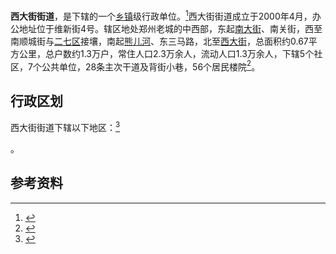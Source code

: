 {{中国乡级行政区
|景观照片文件名 = 
|景观照片描述 = 
|汉语拼音 = 
|其他语言 = 
|其他语言名称 = 
|旧称 = 
|地名出处 = 
|位置图文件名 = 
|位置图描述 = 
|自定义图片= 
|建置时间 = 2000年4月
|政府驻地 = 维新街4号
|毗邻 = 
|总面积 = 0.67平方公里
|总人口 = 
|总人口年份 = 
|户籍人口 = 
|户籍人口年份 = 
|常住人口 = 2.3万
|常住人口年份 = 
|人口密度 = 
|GDP = 
|GDP年份 = 
|邮政编码 = 
|电话区号 = 371
|官方网站 = 
|网站名称 = 
|41/01/04/002/000}}

'''西大街街道'''，是{{PRC admin/fullname|41/01/04/002/000|3}}下辖的一个[[乡镇|乡镇]]级行政单位。<ref>{{PRC admin/ref sgc|{{PRC admin/parent|41/01/04/002/000}}}}</ref>西大街街道成立于2000年4月，办公地址位于维新街4号。辖区地处郑州老城的中西部，东起[[南大街_(郑州)|南大街]]、南关街，西至南顺城街与[[二七区|二七区]]接壤，南起[[熊儿河|熊儿河]]、东三马路，北至[[西大街_(郑州)|西大街]]，总面积约0.67平方公里，总户数约1.3万户，常住人口2.3万余人，流动人口1.3万余人，下辖5个社区，7个公共单位，28条主次干道及背街小巷，56个居民楼院<ref name=intro>{{cite web |title=西大街街道简介 |url=https://zzgc.hnzwfw.gov.cn/art/2020/5/8/art_3160_10280.html?areaCode=410104002000 |website=郑州政务服务网 |accessdate=2021-04-01}}</ref>。

== 行政区划 ==

西大街街道下辖以下地区：<ref>{{PRC admin/ref sgc|41/01/04/002/000}}</ref>

{{PRC admin/children|41/01/04/002/000}}。

== 参考资料 ==

{{reflist}}

{{行政区划小作品}}
{{PRC admin/navcat|41/01/04/002/000}}